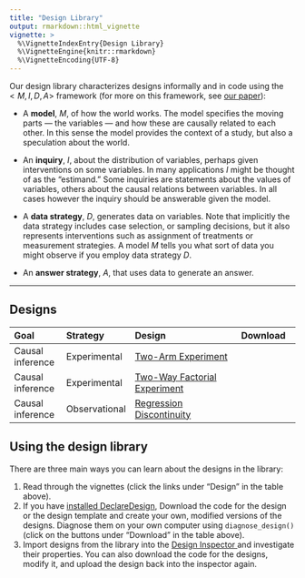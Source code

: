 ```yaml
---
title: "Design Library"
output: rmarkdown::html_vignette
vignette: >
  %\VignetteIndexEntry{Design Library}
  %\VignetteEngine{knitr::rmarkdown}
  %\VignetteEncoding{UTF-8}
---
```


Our design library characterizes designs informally and in code using the $<M,I,D,A>$ framework (for more on this framework, see [our paper](http://declaredesign.org/paper.pdf)):

- A **model**, *M*, of how the world works. The model specifies the moving parts --- the variables --- and how these are causally related to each other. In this sense the model provides the context of a study, but also a speculation about the world.    

- An **inquiry**, *I*, about the distribution of variables, perhaps given interventions on some variables.  In many applications *I* might be thought of as the "estimand." Some inquiries are statements about the values of variables, others about the causal relations between variables. In all cases however the inquiry should be answerable given the model.   

- A **data strategy**, *D*, generates data on variables.  Note that implicitly the data strategy includes case selection, or sampling decisions, but it also represents interventions such as assignment of treatments or measurement strategies. A model *M* tells you what sort of data you might observe if you employ data strategy *D*.  

- An **answer strategy**, *A*, that uses data to generate an answer.  

---

## Designs

--------------------------- -----------------------------------------------------------------------------------------------------------------------
Goal                        Strategy      Design                                                                  Download 
--------------------------- ------------- ----------------------------------------------------------------------- --------------------------------
Causal inference            Experimental  [Two-Arm Experiment](../articles/two_arm.html)                          <a class="btn btn-default" href="http://declaredesign.org/articles/two_arm.R"><i class="fa fa-code" title = "Download code for design"></i></a> <a class="btn btn-default" href="http://declaredesign.org/articles/two_arm_template.RDS"><i class="fa fa-clipboard" title = "Download template for design"></i></a>
                                                                                                                   
Causal inference            Experimental  [Two-Way Factorial Experiment](../articles/two_way_factorial.html)      <a class="btn btn-default" href="http://declaredesign.org/articles/two_way_factorial.R"><i class="fa fa-code" title = "Download code for design"></i></a> <a class="btn btn-default" href="http://declaredesign.org/articles/two_way_factorial_template.RDS"><i class="fa fa-clipboard" title = "Download template for design"></i></a>
                                                         
Causal inference            Observational [Regression Discontinuity](../articles/regression_discontinuity.html)   <a class="btn btn-default" href="http://declaredesign.org/articles/regression_discontinuity.R"><i class="fa fa-code" title = "Download code for design"></i></a> <a class="btn btn-default" href="http://declaredesign.org/articles/regression_discontinuity_template.RDS"><i class="fa fa-clipboard" title = "Download template for design"></i></a>
--------------------------------------------------------------------------------------------------------------------------------------------------


## Using the design library

There are three main ways you can learn about the designs in the library:
  
  1. Read through the vignettes (click the links under "Design" in the table above).
  2. If you have [installed DeclareDesign](http://declaredesign.org/#installing-declaredesign), Download the code for the design or the design template and create your own, modified versions of the designs. Diagnose them on your own computer using `diagnose_design()` (click on the buttons under "Download" in the table above).
  3. Import designs from the library into the [Design Inspector <i class="fa fa-area-chart" title = "Go to the design inspector" fa-2x></i>]("http://shiny.declaredesign.org:8000/") and investigate their properties. You can also download the code for the designs, modify it, and upload the design back into the inspector again. 


